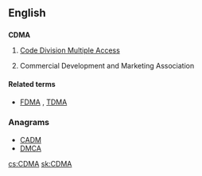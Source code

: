 ==English==

==={{initialism}}===
'''CDMA'''

# {{electronics}} [[wikipedia:Code division multiple access|Code Division Multiple Access]]
#Commercial Development and Marketing Association

====Related terms====
* {{sense|electronics}} [[FDMA]] , [[TDMA]]

===Anagrams===
* [[CADM#English|CADM]]
* [[DMCA#English|DMCA]]

[[cs:CDMA]]
[[sk:CDMA]]